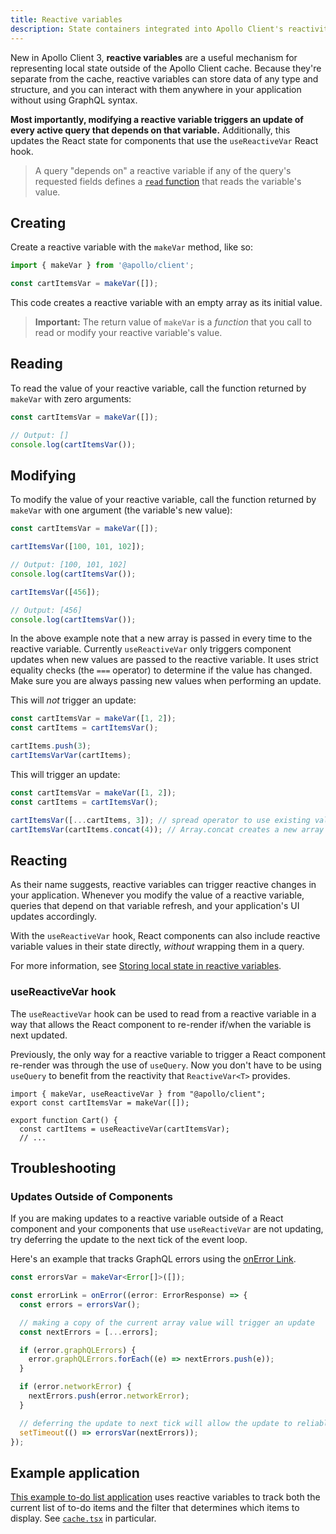 ```yaml
---
title: Reactive variables
description: State containers integrated into Apollo Client's reactivity model
---
```


New in Apollo Client 3, **reactive variables** are a useful mechanism for representing local state outside of the Apollo Client cache. Because they're separate from the cache, reactive variables can store data of any type and structure, and you can interact with them anywhere in your application without using GraphQL syntax.

**Most importantly, modifying a reactive variable triggers an update of every active query that depends on that variable.** Additionally, this updates the React state for components that use the `useReactiveVar` React hook.

> A query "depends on" a reactive variable if any of the query's requested fields defines a [`read` function](../caching/cache-field-behavior/#the-read-function) that reads the variable's value.

## Creating

Create a reactive variable with the `makeVar` method, like so:

```js
import { makeVar } from '@apollo/client';

const cartItemsVar = makeVar([]);
```

This code creates a reactive variable with an empty array as its initial value.

> **Important:** The return value of `makeVar` is a _function_ that you call to read or modify your reactive variable's value.

## Reading

To read the value of your reactive variable, call the function returned by `makeVar` with zero arguments:

```js
const cartItemsVar = makeVar([]);

// Output: []
console.log(cartItemsVar());
```

## Modifying

To modify the value of your reactive variable, call the function returned by `makeVar` with one argument (the variable's new value):

```js
const cartItemsVar = makeVar([]);

cartItemsVar([100, 101, 102]);

// Output: [100, 101, 102]
console.log(cartItemsVar());

cartItemsVar([456]);

// Output: [456]
console.log(cartItemsVar());
```

In the above example note that a new array is passed in every time to the reactive variable. Currently `useReactiveVar` only triggers component updates when new values are passed to the reactive variable. It uses strict equality checks (the `===` operator) to determine if the value has changed. Make sure you are always passing new values when performing an update.

This will *not* trigger an update:

```ts
const cartItemsVar = makeVar([1, 2]);
const cartItems = cartItemsVar();

cartItems.push(3);
cartItemsVarVar(cartItems);
```

This will trigger an update:

```ts
const cartItemsVar = makeVar([1, 2]);
const cartItems = cartItemsVar();

cartItemsVar([...cartItems, 3]); // spread operator to use existing values
cartItemsVar(cartItems.concat(4)); // Array.concat creates a new array
```

## Reacting

As their name suggests, reactive variables can trigger reactive changes in your application. Whenever you modify the value of a reactive variable, queries that depend on that variable refresh, and your application's UI updates accordingly.

With the `useReactiveVar` hook, React components can also include reactive variable values in their state directly, _without_ wrapping them in a query.

For more information, see [Storing local state in reactive variables](./managing-state-with-field-policies/#storing-local-state-in-reactive-variables).

### useReactiveVar hook

The `useReactiveVar` hook can be used to read from a reactive variable in a way that allows the React component to re-render if/when the variable is next updated.

Previously, the only way for a reactive variable to trigger a React component re-render was through the use of `useQuery`. Now you don't have to be using `useQuery` to benefit from the reactivity that `ReactiveVar<T>` provides.

```tsx
import { makeVar, useReactiveVar } from "@apollo/client";
export const cartItemsVar = makeVar([]);

export function Cart() {
  const cartItems = useReactiveVar(cartItemsVar);
  // ...
```

## Troubleshooting

### Updates Outside of Components

If you are making updates to a reactive variable outside of a React component and your components that use `useReactiveVar` are not updating, try deferring the update to the next tick of the event loop.

Here's an example that tracks GraphQL errors using the [onError Link](../api/link/apollo-link-error.md).

```ts
const errorsVar = makeVar<Error[]>([]);

const errorLink = onError((error: ErrorResponse) => {
  const errors = errorsVar();

  // making a copy of the current array value will trigger an update
  const nextErrors = [...errors];

  if (error.graphQLErrors) {
    error.graphQLErrors.forEach((e) => nextErrors.push(e));
  }

  if (error.networkError) {
    nextErrors.push(error.networkError);
  }

  // deferring the update to next tick will allow the update to reliably trigger a new component render
  setTimeout(() => errorsVar(nextErrors));
});
```

## Example application

[This example to-do list application](https://github.com/apollographql/ac3-state-management-examples/tree/master/apollo-local-state) uses reactive variables to track both the current list of to-do items and the filter that determines which items to display. See [`cache.tsx`](https://github.com/apollographql/ac3-state-management-examples/blob/master/apollo-local-state/src/cache.tsx) in particular.
